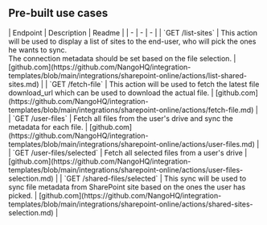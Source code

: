 
## Pre-built use cases

<AccordionGroup>


<Accordion title="Others">
| Endpoint | Description | Readme |
| - | - | - |
| `GET /list-sites` | This action will be used to display a list of sites to the end-user, who will pick the ones he wants to sync.<br />The connection metadata should be set based on the file selection. | [github.com](https://github.com/NangoHQ/integration-templates/blob/main/integrations/sharepoint-online/actions/list-shared-sites.md) |
| `GET /fetch-file` | This action will be used to fetch the latest file download_url which can be used to download the actual file. | [github.com](https://github.com/NangoHQ/integration-templates/blob/main/integrations/sharepoint-online/actions/fetch-file.md) |
| `GET /user-files` | Fetch all files from the user's drive and sync the metadata for each file. | [github.com](https://github.com/NangoHQ/integration-templates/blob/main/integrations/sharepoint-online/actions/user-files.md) |
| `GET /user-files/selected` | Fetch all selected files from a user's drive | [github.com](https://github.com/NangoHQ/integration-templates/blob/main/integrations/sharepoint-online/actions/user-files-selection.md) |
| `GET /shared-files/selected` | This sync will be used to sync file metadata from SharePoint site based on the ones the user has picked. | [github.com](https://github.com/NangoHQ/integration-templates/blob/main/integrations/sharepoint-online/actions/shared-sites-selection.md) |
</Accordion>

</AccordionGroup>
